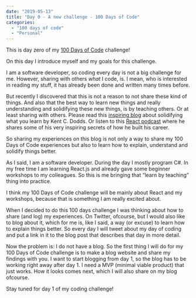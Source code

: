 ```yaml
---
date: "2019-05-13"
title: "Day 0 - A new challenge - 100 Days of Code"
categories:
  - "100 days of code"
  - "Personal"
---
```


This is day zero of my [100 Days of Code] challenge!

On this day I introduce myself and my goals for this challenge.

I am a software developer, so coding every day is not a big challenge for me.
However, sharing with others _what_ I code, is.
I mean, who is interested in reading my stuff, it has already been done and written many times before.

But recently I discovered that this is not a reason to not share these kind of things. And also that
the best way to learn new things and really understanding and solidifying these new things,
is by teaching others. Or at least sharing with others. Please read this [inspiring blog] about
solidifying what you learn by Kent C. Dodds. Or listen to this [React podcast] where he shares some
of his very inspiring secrets of how he built his career.

So sharing my experiences on this blog is not only a way to share my 100 Days of Code experiences
but also to learn how to explain, understand and solidify things better.

As I said, I am a software developer. During the day I mostly program C#. In my free time I am
learning React.js and already gave some beginner workshops to my colleagues. So this is me bringing
that “learn by teaching” thing into practice.

I think my 100 Days of Code challenge will be mainly about React and my workshops, because that is
something I am really excited about.

When I decided to do this 100 days challenge I was thinking about how to share (and log) my experiences.
On Twitter, ofcourse, but I would also like to blog about it, which for me is, like I said, a way (or excuse)
to learn how to explain things better. So every day I will tweet about my day of coding and put a link in
it to the blog post that describes that day in more detail.

Now the problem is: I do not have a blog. So the first thing I will do for my 100 Days of Code challenge
is to make a blog website and share my findings with you. I want to start blogging from day 1, so the blog
has to be working right away after day 1. I need a MVP (minimal viable product) that just works. How it
looks comes next, which I will also share on my blog ofcourse.

Stay tuned for day 1 of my coding challenge!

[100 days of code]: https://www.100daysofcode.com/
[inspiring blog]: https://kentcdodds.com/blog/solidifying-what-you-learn
[react podcast]: https://reactpodcast.com/47
